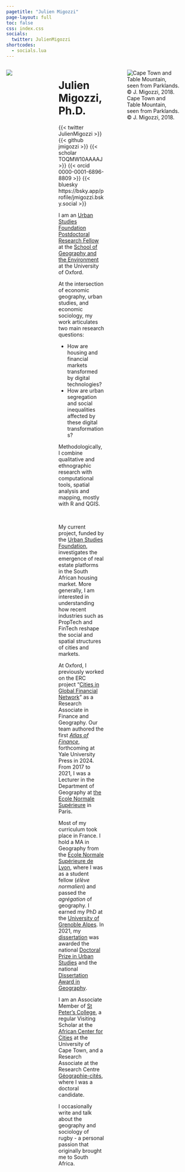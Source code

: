 ```yaml
---
pagetitle: "Julien Migozzi"
page-layout: full
toc: false
css: index.css
socials:
  twitter: JulienMigozzi
shortcodes:
  - socials.lua
---
```


::: columns

::: {.column .col-v-center width="30%"}
::: portrait
![](static/img/pic2-modified.png)
:::
:::

::: {.column .col-v-center width="10%"}
:::

::: {.column .col-v-center width="50%"}


# Julien Migozzi, Ph.D.

::: julien-intro
::: socials
{{< twitter JulienMigozzi >}}
{{< github jmigozzi >}} 
{{< scholar TOQMW10AAAAJ >}} 
{{< orcid 0000-0001-6896-8809 >}}
{{< bluesky https://bsky.app/profile/jmigozzi.bsky.social >}}
:::

I am an [Urban Studies Foundation Postdoctoral Research Fellow](https://www.urbanstudiesfoundation.org/) at the [School of Geography and the Environment](https://www.geog.ox.ac.uk/staff/jmigozzi.html/) at the University of Oxford. 

At the intersection of economic geography, urban studies, and economic sociology, my work articulates two main research questions:

- How are housing and financial markets transformed by digital technologies?
- How are urban segregation and social inequalities affected by these digital transformations?

Methodologically, I combine qualitative and ethnographic research with computational tools, spatial analysis and mapping, mostly with R and QGIS.

<br>

My current project, funded by the [Urban Studies Foundation](https://www.urbanstudiesfoundation.org/), investigates the emergence of real estate platforms in the South African housing market. More generally, I am interested in understanding how recent industries such as PropTech and FinTech reshape the social and spatial structures of cities and markets. 


At Oxford, I previously worked on the ERC project "[Cities in Global Financial Network](https://www.citynet21.org/)" as a Research Associate in Finance and Geography. Our team authored the first *[Atlas of Finance](https://ec.europa.eu/research-and-innovation/en/projects/success-stories/all/atlas-maps-global-financial-network)*, forthcoming at Yale University Press in 2024. From 2017 to 2021, I was a Lecturer in the Department of Geography at [the Ecole Normale Supérieure](https://www.ens.psl.eu/en) in Paris.



Most of my curriculum took place in France. I hold a MA in Geography from the [Ecole Normale Supérieure de Lyon](https://www.ens-lyon.fr/en/), where I was as a student fellow (*élève normalien*) and passed the *agrégation* of geography. I earned my PhD at the [University of Grenoble Alpes](https://www.univ-grenoble-alpes.fr/english/). In 2021, my [ dissertation](https://www.theses.fr/en/2020GRALH007) was awarded the national [Doctoral Prize in Urban Studies](http://www.urbanisme-puca.gouv.fr/prix-de-these-sur-la-ville-2021-a2141.html) and the national [Dissertation Award in Geography](https://www.cnfg.fr/vie-du-comite/prix-de-these-du-cnfg/).

I am an Associate Member of [St Peter's College](https://www.spc.ox.ac.uk/), a regular Visiting Scholar at the [African Center for Cities](https://www.africancentreforcities.net/) at the University of Cape Town, and a Research Associate at the Research Centre [Géographie-cités](https://geographie-cites.cnrs.fr/en/geographie-cites/), where I was a doctoral candidate.


I occasionally write and talk about the geography and sociology of rugby - a personal passion that originally brought me to South Africa.


<!-- ::: about-link -->
<!-- [About me](about.html) -->
<!-- ::: -->
:::
:::

::: {.column .col-v-center width="90%"}
![Cape Town and Table Mountain, seen from Parklands. © J. Migozzi, 2018.](static/img/CT_banner.jpg){fig-align="center"}
:::
:::
